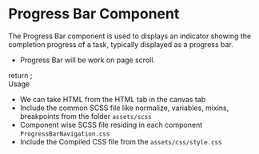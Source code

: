 

<Meta title="Testing/Navigation/Progress Bar Navigation" component={ProgressBarNavigation} />

<style>{`
  .subheading {
    font-weight: 700;
    font-size: 18px;
    color: #666;
    letter-spacing: 1.5px;
    line-height: 24px;
    margin-bottom: 12px;
    margin-top: 40px;
  }  
`}</style>

# Progress Bar Component
The Progress Bar component is used to displays an indicator showing the completion progress of a task, typically displayed as a progress bar.

<ul>
<li>Progress Bar will be work on page scroll.</li>
</ul>

<Story name="Progress Bar Navigation">
  return <ProgressBarNavigation ></ProgressBarNavigation>;
</Story>

<div className="subheading">Usage</div>
<ul>
<li>We can take HTML from the HTML tab in the canvas tab</li>
<li>Include the common SCSS file like normalize, variables, mixins, breakpoints from the folder <code>assets/scss</code></li>
<li>Component wise SCSS file residing in each component <code>ProgressBarNavigation.css</code></li>
<li>Include the Compiled CSS file from the <code>assets/css/style.css</code></li>
</ul>

